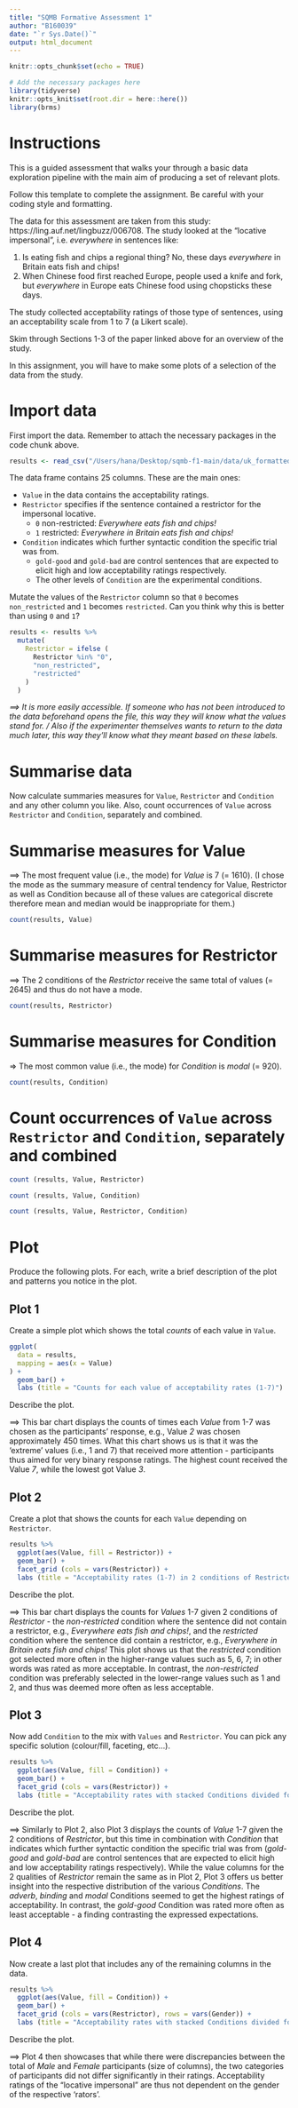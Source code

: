 ```yaml
---
title: "SQMB Formative Assessment 1"
author: "B160039"
date: "`r Sys.Date()`"
output: html_document
---
```


```r
knitr::opts_chunk$set(echo = TRUE)
```

```r
# Add the necessary packages here
library(tidyverse)
knitr::opts_knit$set(root.dir = here::here())
library(brms)
```


# Instructions

This is a guided assessment that walks your through a basic data exploration pipeline with the main aim of producing a set of relevant plots.

Follow this template to complete the assignment. Be careful with your coding style and formatting.

The data for this assessment are taken from this study: https://ling.auf.net/lingbuzz/006708.
The study looked at the "locative impersonal", i.e. *everywhere* in sentences like:

1. Is eating fish and chips a regional thing? No, these days *everywhere* in Britain eats fish and chips!
2. When Chinese food first reached Europe, people used a knife and fork, but *everywhere* in Europe eats Chinese food using chopsticks these days.

The study collected acceptability ratings of those type of sentences, using an acceptability scale from 1 to 7 (a Likert scale).

Skim through Sections 1-3 of the paper linked above for an overview of the study.

In this assignment, you will have to make some plots of a selection of the data from the study.

# Import data

First import the data. Remember to attach the necessary packages in the code chunk above.

```r
results <- read_csv("/Users/hana/Desktop/sqmb-f1-main/data/uk_formatted_results_cleaned.csv")
```

The data frame contains 25 columns. These are the main ones:

- `Value` in the data contains the acceptability ratings.
- `Restrictor` specifies if the sentence contained a restrictor for the impersonal locative.
  - `0` non-restricted: *Everywhere eats fish and chips!*
  - `1` restricted: *Everywhere in Britain eats fish and chips!*
- `Condition` indicates which further syntactic condition the specific trial was from.
  - `gold-good` and `gold-bad` are control sentences that are expected to elicit high and low acceptability ratings respectively.
  - The other levels of `Condition` are the experimental conditions.

Mutate the values of the `Restrictor` column so that `0` becomes `non_restricted` and `1` becomes `restricted`. Can you think why this is better than using `0` and `1`?

```r
results <- results %>%
  mutate(
    Restrictor = ifelse (
      Restrictor %in% "0",
      "non_restricted",
      "restricted"
    )
  )
```

*==> It is more easily accessible. If someone who has not been introduced to the data beforehand opens the file, this way they will know what the values stand for. / Also if the experimenter themselves wants to return to the data much later, this way they'll know what they meant based on these labels.*

# Summarise data

Now calculate summaries measures for `Value`, `Restrictor` and `Condition` and any other column you like. Also, count occurrences of `Value` across `Restrictor` and `Condition`, separately and combined.

# Summarise measures for Value

==> The most frequent value (i.e., the mode) for *Value* is 7 (= 1610). (I chose the mode as the summary measure of central tendency for Value, Restrictor as well as Condition because all of these values are categorical discrete therefore mean and median would be inappropriate for them.)

```r
count(results, Value)
```

# Summarise measures for Restrictor

==> The 2 conditions of the *Restrictor* receive the same total of values (= 2645) and thus do not have a mode.

```r
count(results, Restrictor)
```

# Summarise measures for Condition

=> The most common value (i.e., the mode) for *Condition* is *modal* (= 920).

```r
count(results, Condition)
```

# Count occurrences of `Value` across `Restrictor` and `Condition`, separately and combined

```r
count (results, Value, Restrictor)
```


```r
count (results, Value, Condition)
```

```r
count (results, Value, Restrictor, Condition)
```


# Plot

Produce the following plots. For each, write a brief description of the plot and patterns you notice in the plot.

## Plot 1

Create a simple plot which shows the total *counts* of each value in `Value`.

```r
ggplot(
  data = results,
  mapping = aes(x = Value)
) +
  geom_bar() +
  labs (title = "Counts for each value of acceptability rates (1-7)")
```

Describe the plot.

==> This bar chart displays the counts of times each *Value* from 1-7 was chosen as the participants' response, e.g., Value *2* was chosen approximately 450 times. What this chart shows us is that it was the 'extreme' values (i.e., 1 and 7) that received more attention - participants thus aimed for very binary response ratings. The highest count received the Value *7*, while the lowest got Value *3*.

## Plot 2

Create a plot that shows the counts for each `Value` depending on `Restrictor`.

```r
results %>%
  ggplot(aes(Value, fill = Restrictor)) +
  geom_bar() +
  facet_grid (cols = vars(Restrictor)) +
  labs (title = "Acceptability rates (1-7) in 2 conditions of Restricted/Non-restricted")
```

Describe the plot.

==> This bar chart displays the counts for *Values* 1-7 given 2 conditions of *Restrictor* - the *non-restricted* condition where the sentence did not contain a restrictor, e.g., *Everywhere eats fish and chips!*, and the *restricted* condition where the sentence did contain a restrictor, e.g., *Everywhere in Britain eats fish and chips!* This plot shows us that the *restricted* condition got selected more often in the higher-range values such as 5, 6, 7; in other words was rated as more acceptable. In contrast, the *non-restricted* condition was preferably selected in the lower-range values such as 1 and 2, and thus was deemed more often as less acceptable.

## Plot 3

Now add `Condition` to the mix with `Values` and `Restrictor`.
You can pick any specific solution (colour/fill, faceting, etc...).

```r
results %>%
  ggplot(aes(Value, fill = Condition)) +
  geom_bar() +
  facet_grid (cols = vars(Restrictor)) +
  labs (title = "Acceptability rates with stacked Conditions divided for 2 qualities of Restrictor")
```

Describe the plot.

==> Similarly to Plot 2, also Plot 3 displays the counts of *Value* 1-7 given the 2 conditions of *Restrictor*, but this time in combination with *Condition* that indicates which further syntactic condition the specific trial was from (*gold-good* and *gold-bad* are control sentences that are expected to elicit high and low acceptability ratings respectively). While the value columns for the 2 qualities of *Restrictor* remain the same as in Plot 2, Plot 3 offers us better insight into the respective distribution of the various *Conditions*. The *adverb*, *binding* and *modal* Conditions seemed to get the highest ratings of acceptability. In contrast, the *gold-good* Condition was rated more often as least acceptable - a finding contrasting the expressed expectations.

## Plot 4

Now create a last plot that includes any of the remaining columns in the data.

```r
results %>%
  ggplot(aes(Value, fill = Condition)) +
  geom_bar() +
  facet_grid (cols = vars(Restrictor), rows = vars(Gender)) +
  labs (title = "Acceptability rates with stacked Conditions divided for Restrictor and Gender")
```

Describe the plot.

==> Plot 4 then showcases that while there were discrepancies between the total of *Male* and *Female* participants (size of columns), the two categories of participants did not differ significantly in their ratings. Acceptability ratings of the "locative impersonal" are thus not dependent on the gender of the respective 'rators'.